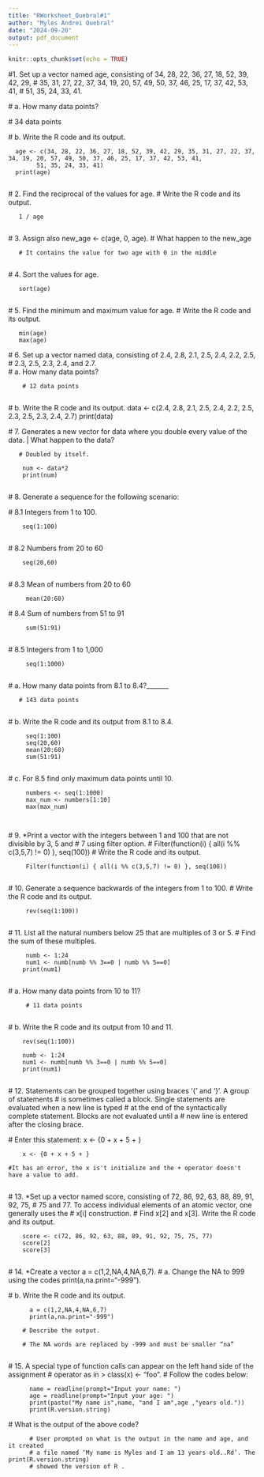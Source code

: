 ```yaml
---
title: "RWorksheet_Quebral#1"
author: "Myles Andrei Quebral"
date: "2024-09-20"
output: pdf_document
---
```


```r
knitr::opts_chunk$set(echo = TRUE)
```

#1. Set up a vector named age, consisting of 34, 28, 22, 36, 27, 18, 52, 39, 42, 29,
 # 35, 31, 27, 22, 37, 34, 19, 20, 57, 49, 50, 37, 46, 25, 17, 37, 42, 53, 41,
 # 51, 35, 24, 33, 41.

 # a. How many data points?
  
  # 34 data points

 # b. Write the R code and its output.

      age <- c(34, 28, 22, 36, 27, 18, 52, 39, 42, 29, 35, 31, 27, 22, 37, 34, 19, 20, 57, 49, 50, 37, 46, 25, 17, 37, 42, 53, 41,
            51, 35, 24, 33, 41)
      print(age)
      
 #  2. Find the reciprocal of the values for age.
 # Write the R code and its output.
     
       1 / age
      
 # 3. Assign also new_age <- c(age, 0, age).
 # What happen to the new_age
       
       # It contains the value for two age with 0 in the middle
      
 # 4. Sort the values for age.
       
       sort(age)
       
 # 5. Find the minimum and maximum value for age.
 # Write the R code and its output.
       
       min(age)
       max(age)

 # 6. Set up a vector named data, consisting of 2.4, 2.8, 2.1, 2.5, 2.4, 2.2, 2.5,
 # 2.3, 2.5, 2.3, 2.4, and 2.7.  
  # a. How many data points?
     
        # 12 data points
       
 # b. Write the R code and its output.
       data <- c(2.4, 2.8, 2.1, 2.5, 2.4, 2.2, 2.5, 2.3, 2.5, 2.3, 2.4, 2.7)
                 print(data)

 # 7. Generates a new vector for data where you double every value of the data. | What happen to the data?
      
       # Doubled by itself.
                 
        num <- data*2
        print(num)                 
                 
 # 8. Generate a sequence for the following scenario:
        
 # 8.1 Integers from 1 to 100.
      
        seq(1:100)
      
 # 8.2 Numbers from 20 to 60
        
        seq(20,60)
       
 # 8.3 Mean of numbers from 20 to 60
       
         mean(20:60)                 

 # 8.4 Sum of numbers from 51 to 91
    
         sum(51:91)
         
 # 8.5 Integers from 1 to 1,000
        
         seq(1:1000)
             
 # a. How many data points from 8.1 to 8.4?_______
        
       # 143 data points
         
 # b. Write the R code and its output from 8.1 to 8.4.
         
         seq(1:100)
         seq(20,60)
         mean(20:60) 
         sum(51:91)
         
 # c. For 8.5 find only maximum data points until 10.      
        
         numbers <- seq(1:1000)
         max_num <- numbers[1:10]
         max(max_num)
         
         
 # 9. *Print a vector with the integers between 1 and 100 that are not divisible by 3, 5 and
 # 7 using filter option.
 # Filter(function(i) { all(i %% c(3,5,7) != 0) }, seq(100))
 # Write the R code and its output.                
                 
         Filter(function(i) { all(i %% c(3,5,7) != 0) }, seq(100))
                 
 # 10. Generate a sequence backwards of the integers from 1 to 100.
 # Write the R code and its output.
         
         rev(seq(1:100))               
                 
 # 11. List all the natural numbers below 25 that are multiples of 3 or 5.
 # Find the sum of these multiples.                
           
         numb <- 1:24
         num1 <- numb[numb %% 3==0 | numb %% 5==0]    
        print(num1)         
       
 # a. How many data points from 10 to 11?
   
         # 11 data points
        
 # b. Write the R code and its output from 10 and 11.

        rev(seq(1:100))
        
        numb <- 1:24
        num1 <- numb[numb %% 3==0 | numb %% 5==0]    
        print(num1)  
        
 # 12. Statements can be grouped together using braces ‘{’ and ‘}’. A group of statements 
 # is sometimes called a block. Single statements are evaluated when a new line is typed
 #  at the end of the syntactically complete statement. Blocks are not evaluated until a
 #  new line is entered after the closing brace.
  
 # Enter this statement:    x <- {0 + x + 5 + }
        
        x <- {0 + x + 5 + }
     
    #It has an error, the x is't initialize and the + operator doesn't have a value to add.   
        
 # 13. *Set up a vector named score, consisting of 72, 86, 92, 63, 88, 89, 91, 92, 75,
 # 75 and 77. To access individual elements of an atomic vector, one generally uses the
 # x[i] construction.
 # Find x[2] and x[3]. Write the R code and its output.
        
        score <- c(72, 86, 92, 63, 88, 89, 91, 92, 75, 75, 77)
        score[2] 
        score[3]
        
 # 14. *Create a vector a = c(1,2,NA,4,NA,6,7).
 # a. Change the NA to 999 using the codes print(a,na.print="-999").
        
 # b. Write the R code and its output. 

          a = c(1,2,NA,4,NA,6,7)
          print(a,na.print="-999")
        
        # Describe the output.       
        
        # The NA words are replaced by -999 and must be smaller “na”
          
 # 15. A special type of function calls can appear on the left hand side of the assignment
 # operator as in > class(x) <- "foo".
 # Follow the codes below:
          
          name = readline(prompt="Input your name: ")
          age = readline(prompt="Input your age: ")
          print(paste("My name is",name, "and I am",age ,"years old."))
          print(R.version.string)

 # What is the output of the above code?  
          
          # User prompted on what is the output in the name and age, and it created 
          # a file named ‘My name is Myles and I am 13 years old..Rd’. The print(R.version.string) 
          # showed the version of R .


                    
          